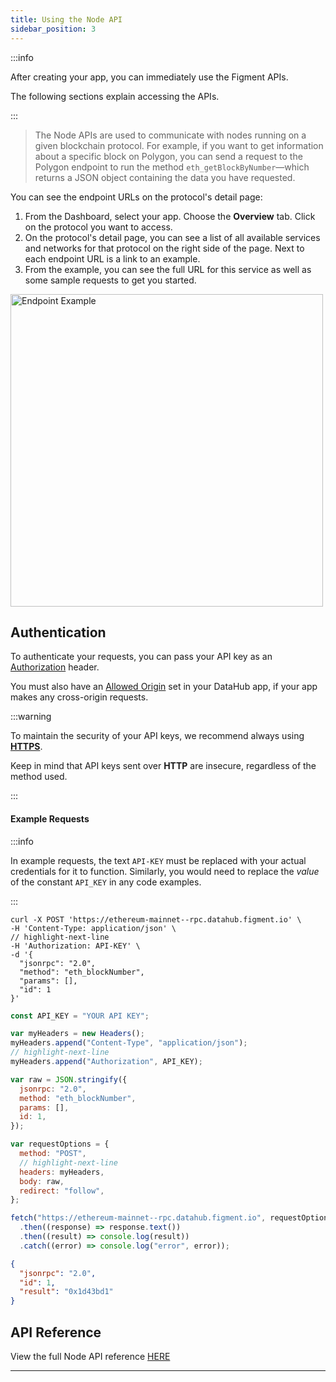 ```yaml
---
title: Using the Node API
sidebar_position: 3
---
```




:::info

After creating your app, you can immediately use the Figment APIs.

The following sections explain accessing the APIs.

:::

> The Node APIs are used to communicate with nodes running on a given blockchain protocol. For example, if you want to get information about a specific block on Polygon, you can send a request to the Polygon endpoint to run the method `eth_getBlockByNumber`&mdash;which returns a JSON object containing the data you have requested.

You can see the endpoint URLs on the protocol's detail page:

1. From the Dashboard, select your app. Choose the **Overview** tab. Click on the protocol you want to access.
2. On the protocol's detail page, you can see a list of all available services and networks for that protocol on the right side of the page. Next to each endpoint URL is a link to an example.
3. From the example, you can see the full URL for this service as well as some sample requests to get you started.

<img
  src={img1}
  alt="Endpoint Example"
  width="500"
  className="shadow--tl inline-image"
/>

## Authentication

To authenticate your requests, you can pass your API key as an [Authorization](https://developer.mozilla.org/en-US/docs/Web/HTTP/Headers/Authorization) header.

You must also have an [Allowed Origin](settings-and-security#allowed-origins) set in your DataHub app, if your app makes any cross-origin requests.

:::warning

To maintain the security of your API keys, we recommend always using [**HTTPS**](https://www.cloudflare.com/en-ca/learning/ssl/what-is-https/).

Keep in mind that API keys sent over **HTTP** are insecure, regardless of the method used.

:::

#### Example Requests

:::info

In example requests, the text `API-KEY` must be replaced with your actual credentials for it to function. Similarly, you would need to replace the _value_ of the constant `API_KEY` in any code examples.

:::

<Tabs>
  <TabItem value="curl" label="curl" default>

```text title="Example curl request with API key sent via Authorization header"
curl -X POST 'https://ethereum-mainnet--rpc.datahub.figment.io' \
-H 'Content-Type: application/json' \
// highlight-next-line
-H 'Authorization: API-KEY' \
-d '{
  "jsonrpc": "2.0",
  "method": "eth_blockNumber",
  "params": [],
  "id": 1
}'
```

  </TabItem>
  <TabItem value="js" label="JavaScript">

```javascript title="Example JavaScript Fetch request to the Node API for Solana Devnet"
const API_KEY = "YOUR API KEY";

var myHeaders = new Headers();
myHeaders.append("Content-Type", "application/json");
// highlight-next-line
myHeaders.append("Authorization", API_KEY);

var raw = JSON.stringify({
  jsonrpc: "2.0",
  method: "eth_blockNumber",
  params: [],
  id: 1,
});

var requestOptions = {
  method: "POST",
  // highlight-next-line
  headers: myHeaders,
  body: raw,
  redirect: "follow",
};

fetch("https://ethereum-mainnet--rpc.datahub.figment.io", requestOptions)
  .then((response) => response.text())
  .then((result) => console.log(result))
  .catch((error) => console.log("error", error));
```

  </TabItem>
</Tabs>

```json title="Example JSON response from Ethereum node"
{
  "jsonrpc": "2.0",
  "id": 1,
  "result": "0x1d43bd1"
}
```

## API Reference

View the full Node API reference [HERE](/api-reference/node-api/)

---
